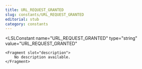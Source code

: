 ```yaml
---
title: URL_REQUEST_GRANTED
slug: constants/URL_REQUEST_GRANTED
editorial: stub
category: constants
---
```


<LSLConstant
	name="URL_REQUEST_GRANTED"
	type="string"
	value="URL_REQUEST_GRANTED"
>
	<Fragment slot="description">
		No description available.
	</Fragment>
</LSLConstant>
